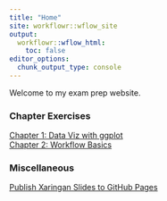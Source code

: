 ```yaml
---
title: "Home"
site: workflowr::wflow_site
output:
  workflowr::wflow_html:
    toc: false
editor_options:
  chunk_output_type: console
---
```


Welcome to my exam prep website.

### Chapter Exercises

[Chapter 1: Data Viz with ggplot](ch1_ggplot.html) <br>
[Chapter 2:  Workflow Basics](ch2_workflow.html) <br>


### Miscellaneous

[Publish Xaringan Slides to GitHub Pages](misc_add_xaringan_slides_github.html) <br>


